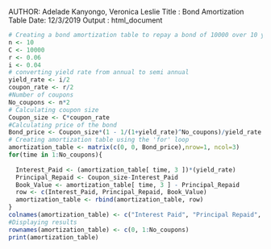 AUTHOR: Adelade Kanyongo, Veronica Leslie
Title : Bond Amortization Table
Date: 12/3/2019
Output : html_document


```{r}
# Creating a bond amortization table to repay a bond of 10000 over 10 years using semi annual payments
n <- 10
C <- 10000
r <- 0.06 
i <- 0.04
# converting yield rate from annual to semi annual 
yield_rate <- i/2
coupon_rate <- r/2
#Number of coupons
No_coupons <- n*2
# Calculating coupon size
Coupon_size <- C*coupon_rate
#Calculating price of the bond
Bond_price <- Coupon_size*(1 - 1/(1+yield_rate)^No_coupons)/yield_rate + C*(1/(1+yield_rate)^No_coupons) 
# Creating amortization table using the 'for' loop
amortization_table <- matrix(c(0, 0, Bond_price),nrow=1, ncol=3)
for(time in 1:No_coupons){
 
  Interest_Paid <- (amortization_table[ time, 3 ])*(yield_rate)
  Principal_Repaid <- Coupon_size-Interest_Paid
  Book_Value <- amortization_table[ time, 3 ] - Principal_Repaid
  row <- c(Interest_Paid, Principal_Repaid, Book_Value)
  amortization_table <- rbind(amortization_table, row)
}
colnames(amortization_table) <- c("Interest Paid", "Principal Repaid", "Book Value")
#Displaying results
rownames(amortization_table) <- c(0, 1:No_coupons)
print(amortization_table)
```
